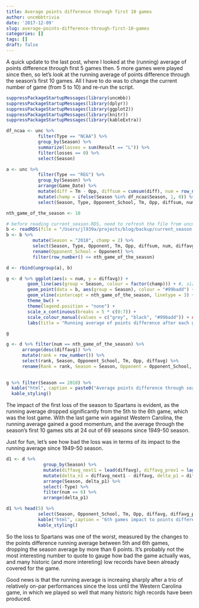 ```yaml
---
title: Average points difference through first 10 games
author: uncmbbtrivia
date: '2017-12-09'
slug: average-points-difference-through-first-10-games
categories: []
tags: []
draft: false
---
```


A quick update to the last post, where I looked at the (running) average of points difference through first 5 games then. 5 more games were played since then, so let's look at the running average of points difference through the season's first 10 games. All I have to do was to change the current number of game (from 5 to 10) and re-run the script.

```r
suppressPackageStartupMessages(library(uncmbb))
suppressPackageStartupMessages(library(dplyr))
suppressPackageStartupMessages(library(ggplot2))
suppressPackageStartupMessages(library(knitr))
suppressPackageStartupMessages(library(kableExtra))

df_ncaa <- unc %>%
            filter(Type == "NCAA") %>%
            group_by(Season) %>% 
            summarize(losses = sum(Result == "L")) %>%
            filter(losses == 0) %>%
            select(Season)

a <- unc %>%
            filter(Type == "REG") %>%
            group_by(Season) %>% 
            arrange(Game_Date) %>%
            mutate(diff = Tm - Opp, diffsum = cumsum(diff), num = row_number(), diffavg = diffsum/num) %>%
            mutate(champ = ifelse(Season %in% df_ncaa$Season, 1, 0)) %>%
            select(Season, Type, Opponent_School, Tm, Opp, diffsum, num, diffavg, champ)

nth_game_of_the_season <- 10

# before reading current_season.RDS, need to refresh the file from uncmbb.Rproj
b <- readRDS(file = "/Users/jl939a/projects/blog/backup/current_season.RDS")
b <- b %>% 
          mutate(Season = "2018", champ = 2) %>%
          select(Season, Type, Opponent, Tm, Opp, diffsum, num, diffavg, champ) %>%
          rename(Opponent_School = Opponent) %>%
          filter(row_number() <= nth_game_of_the_season)

d <- rbind(ungroup(a), b)

g <- d %>% ggplot(aes(x = num, y = diffavg)) + 
        geom_line(aes(group = Season, colour = factor(champ))) + #, size = champ)) +
        geom_point(data = b, aes(group = Season), colour = "#99badd") + 
        geom_vline(xintercept = nth_game_of_the_season, linetype = 3) +
        theme_bw() + 
        theme(legend.position = "none") +
        scale_x_continuous(breaks = 5 * c(0:7)) +
        scale_colour_manual(values = c("grey", "black", "#99badd")) + ##99badd
        labs(title = "Running average of points difference after each game for each season since 1949-50 season", x = "Season's First N Games", y = "Avg Points Difference")

g
```

```r
g <- d %>% filter(num == nth_game_of_the_season) %>%
      arrange(desc(diffavg)) %>%
      mutate(rank = row_number()) %>%
      select(rank, Season, Opponent_School, Tm, Opp, diffavg) %>%
      rename(Rank = rank, Season = Season, Opponent = Opponent_School, Tm = Tm, Opp = Opp, Avg_Diff = diffavg)
      

g %>% filter(Season == 2018) %>% 
  kable("html", caption = paste0("Average points difference through season's first ", nth_game_of_the_season, " games")) %>%
  kable_styling()
```

The impact of the first loss of the season to Spartans is evident, as the running average dropped significantly from the 5th to the 6th game, which was the lost game. With the last game win against Western Carolina, the running average gained a good momentum, and the average through the season's first 10 games sits at 24 out of 69 seasons since 1949-50 season.

Just for fun, let's see how bad the loss was in terms of its impact to the running average since 1949-50 season. 

```r
d1 <- d %>% 
              group_by(Season) %>%
              mutate(diffavg_next1 = lead(diffavg), diffavg_prev1 = lag(diffavg)) %>%
              mutate(delta_n1 = diffavg_next1 - diffavg, delta_p1 = diffavg - diffavg_prev1) %>%
              arrange(Season, delta_p1) %>%
              select(-Type) %>%
              filter(num == 6) %>% 
              arrange(delta_p1)

d1 %>% head(5) %>%
            select(Season, Opponent_School, Tm, Opp, diffavg, diffavg_prev1, delta_p1) %>%
            kable("html", caption = "6th games impact to points difference running average") %>%
            kable_styling()
```

So the loss to Spartans was one of the worst, measured by the changes to the points difference running average between 5th and 6th games, dropping the season average by more than 6 points. It's probably not the most interesting number to quote to gauge how bad the game actually was, and many historic (and more intereting) low records have been already covered for the game. 

Good news is that the running average is increaing sharply after a trio of relatively on-par performances since the loss until the Western Carolina game, in which we played so well that many historic high records have been produced. 

